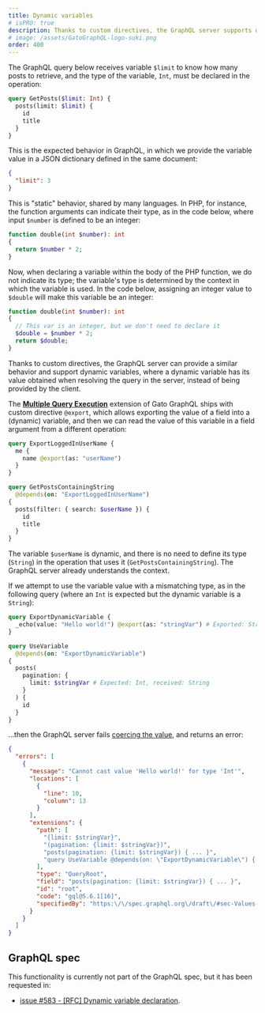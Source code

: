 ```yaml
---
title: Dynamic variables
# isPRO: true
description: Thanks to custom directives, the GraphQL server supports dynamic variables, where a dynamic variable has its value obtained when resolving the query in the server (whereas a static variable has its value provided by the client).
# image: /assets/GatoGraphQL-logo-suki.png
order: 400
---
```


The GraphQL query below receives variable `$limit` to know how many posts to retrieve, and the type of the variable, `Int`, must be declared in the operation:

```graphql
query GetPosts($limit: Int) {
  posts(limit: $limit) {
    id
    title
  }
}
```

This is the expected behavior in GraphQL, in which we provide the variable value in a JSON dictionary defined in the same document:

```json
{
  "limit": 3
}
```

This is "static" behavior, shared by many languages. In PHP, for instance, the function arguments can indicate their type, as in the code below, where input `$number` is defined to be an integer:

```php
function double(int $number): int
{
  return $number * 2;
}
```

Now, when declaring a variable within the body of the PHP function, we do not indicate its type; the variable's type is determined by the context in which the variable is used. In the code below, assigning an integer value to `$double` will make this variable be an integer:

```php
function double(int $number): int
{
  // This var is an integer, but we don't need to declare it
  $double = $number * 2;
  return $double;
}
```

Thanks to custom directives, the GraphQL server can provide a similar behavior and support dynamic variables, where a dynamic variable has its value obtained when resolving the query in the server, instead of being provided by the client.

The [**Multiple Query Execution**](/extensions/multiple-query-execution/) extension of Gato GraphQL ships with custom directive `@export`, which allows exporting the value of a field into a (dynamic) variable, and then we can read the value of this variable in a field argument from a different operation:

```graphql
query ExportLoggedInUserName {
  me {
    name @export(as: "userName")
  }
}

query GetPostsContainingString
  @depends(on: "ExportLoggedInUserName")
{
  posts(filter: { search: $userName }) {
    id
    title
  }
}
```

The variable `$userName` is dynamic, and there is no need to define its type (`String`) in the operation that uses it (`GetPostsContainingString`). The GraphQL server already understands the context.

If we attempt to use the variable value with a mismatching type, as in the following query (where an `Int` is expected but the dynamic variable is a `String`):

```graphql
query ExportDynamicVariable {
  _echo(value: "Hello world!") @export(as: "stringVar") # Exported: String
}

query UseVariable
  @depends(on: "ExportDynamicVariable")
{
  posts(
    pagination: {
      limit: $stringVar # Expected: Int, received: String
    }
  ) {
    id
  }
}
```

...then the GraphQL server fails [coercing the value](https://spec.graphql.org/draft/#sec-Coercing-Variable-Values), and returns an error:

```json
{
  "errors": [
    {
      "message": "Cannot cast value 'Hello world!' for type 'Int'",
      "locations": [
        {
          "line": 10,
          "column": 13
        }
      ],
      "extensions": {
        "path": [
          "{limit: $stringVar}",
          "(pagination: {limit: $stringVar})",
          "posts(pagination: {limit: $stringVar}) { ... }",
          "query UseVariable @depends(on: \"ExportDynamicVariable\") { ... }"
        ],
        "type": "QueryRoot",
        "field": "posts(pagination: {limit: $stringVar}) { ... }",
        "id": "root",
        "code": "gql@5.6.1[16]",
        "specifiedBy": "https:\/\/spec.graphql.org\/draft\/#sec-Values-of-Correct-Type"
      }
    }
  ]
}
```

## GraphQL spec

This functionality is currently not part of the GraphQL spec, but it has been requested in:

- <a href="https://github.com/graphql/graphql-spec/issues/583" target="_blank">issue #583 - [RFC] Dynamic variable declaration</a>.
